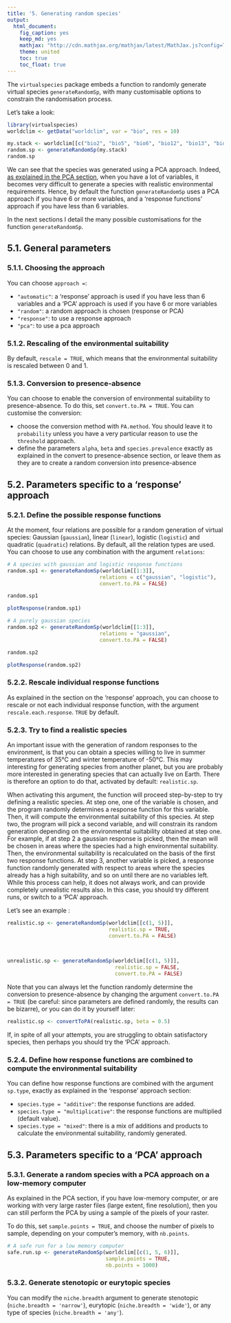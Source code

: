 ```yaml
---
title: '5. Generating random species'
output:
  html_document:
    fig_caption: yes
    keep_md: yes
    mathjax: "http://cdn.mathjax.org/mathjax/latest/MathJax.js?config=TeX-AMS-MML_HTMLorMML"
    theme: united
    toc: true
    toc_float: true
---
```


The `virtualspecies` package embeds a function to randomly generate virtual species `generateRandomSp`, with many customisable options to constrain the randomisation process.

Let's take a look:

```r
library(virtualspecies)
worldclim <- getData("worldclim", var = "bio", res = 10)

my.stack <- worldclim[[c("bio2", "bio5", "bio6", "bio12", "bio13", "bio14")]]
random.sp <- generateRandomSp(my.stack)
random.sp

```

We can see that the species was generated using a PCA approach. Indeed, [as explained in the PCA section](#second-approach-generate-virtual-species-with-a-principal-components-analysis), when you have a lot of variables, it becomes very difficult to generate a species with realistic environmental requirements. Hence, by default the function `generateRandomSp` uses a PCA approach if you have 6 or more variables, and a 'response functions' approach if you have less than 6 variables.

In the next sections I detail the many possible customisations for the function `generateRandomSp`.

## 5.1. General parameters

### 5.1.1. Choosing the approach

You can choose `approach = `:

* `"automatic"`: a 'response' approach is used if you have less than 6 variables and a 'PCA' approach is used if you have 6 or more variables
* `"random"`: a random approach is chosen (response or PCA)
* `"response"`: to use a response approach
* `"pca"`: to use a pca approach

### 5.1.2. Rescaling of the environmental suitability

By default, `rescale = TRUE`, which means that the environmental suitability is rescaled between 0 and 1.

### 5.1.3. Conversion to presence-absence

You can choose to enable the conversion of environmental suitability to presence-absence. To do this, set `convert.to.PA = TRUE`. You can customise the conversion:

* choose the conversion method with `PA.method`. You should leave it to `probability` unless you have a very particular reason to use the `threshold` approach.
* define the parameters `alpha`, `beta` and `species.prevalence` exactly as explained in the convert to presence-absence section, or leave them as they are to create a random conversion into presence-absence

## 5.2. Parameters specific to a 'response' approach

### 5.2.1. Define the possible response functions

At the moment, four relations are possible for a random generation of virtual species: Gaussian (`gaussian`), linear (`linear`), logistic (`logistic`) and quadratic (`quadratic`) relations. By default, all the relation types are used. You can choose to use any combination with the argument `relations`:

```r
# A species with gaussian and logistic response functions
random.sp1 <- generateRandomSp(worldclim[[1:3]], 
                              relations = c("gaussian", "logistic"),
                              convert.to.PA = FALSE)

random.sp1
```

```r
plotResponse(random.sp1)
```


```r
# A purely gaussian species
random.sp2 <- generateRandomSp(worldclim[[1:3]], 
                              relations = "gaussian",
                              convert.to.PA = FALSE)

random.sp2
```

```r
plotResponse(random.sp2)
```


### 5.2.2. Rescale individual response functions

As explained in the section on the 'response' approach, you can choose to rescale or not each individual response function, with the argument `rescale.each.response`. `TRUE` by default.

### 5.2.3. Try to find a realistic species

An important issue with the generation of random responses to the environment, is that you can obtain a species willing to live in summer temperatures of 35°C and winter temperature of -50°C. This may interesting for generating species from another planet, but you are probably more interested in generating species that can actually live on Earth. There is therefore an option to do that, activated by default: `realistic.sp`.

When activating this argument, the function will proceed step-by-step to try defining a realistic species. At step one, one of the variable is chosen, and the program randomly determines a response function for this variable. Then, it will compute the environmental suitability of this species. At step two, the program will pick a second variable, and will constrain its random generation depending on the environmental suitability obtained at step one. For example, if at step 2 a gaussian response is picked, then the mean will be chosen in areas where the species had a high environmental suitability. Then, the environmental suitability is recalculated on the basis of the first two response functions. At step 3, another variable is picked, a response function randomly generated with respect to areas where the species already has a high suitability, and so on until there are no variables left. While this process can help, it does not always work, and can provide completely unrealistic results also. In this case, you should try different runs, or switch to a 'PCA' approach.

Let's see an example :

```r
realistic.sp <- generateRandomSp(worldclim[[c(1, 5)]],
                                 realistic.sp = TRUE,
                                 convert.to.PA = FALSE) 
 
 

unrealistic.sp <- generateRandomSp(worldclim[[c(1, 5)]],
                                   realistic.sp = FALSE,
                                   convert.to.PA = FALSE)
```

Note that you can always let the function randomly determine the conversion to presence-absence by changing the argument `convert.to.PA = TRUE` (be careful: since parameters are defined randomly, the results can be bizarre), or you can do it by yourself later:

```r
realistic.sp <- convertToPA(realistic.sp, beta = 0.5) 
```

If, in spite of all your attempts, you are struggling to obtain satisfactory species, then perhaps you should try the 'PCA' approach.

### 5.2.4. Define how response functions are combined to compute the environmental suitability

You can define how response functions are combined with the argument `sp.type`, exactly as explained in the 'response' approach section:

* `species.type = "additive"`: the response functions are added.
* `species.type = "multiplicative"`: the response functions are multiplied (default value). 
* `species.type = "mixed"`: there is a mix of additions and products to calculate the environmental suitability, randomly generated.

## 5.3. Parameters specific to a 'PCA' approach

### 5.3.1. Generate a random species with a PCA approach on a low-memory computer

As explained in the PCA section, if you have low-memory computer, or are working with very large raster files (large extent, fine resolution), then you can still perform the PCA by using a sample of the pixels of your raster.

To do this, set `sample.points = TRUE`, and choose the number of pixels to sample, depending on your computer's memory, with `nb.points`.

```r
# A safe run for a low memory computer
safe.run.sp <- generateRandomSp(worldclim[[c(1, 5, 6)]], 
                                sample.points = TRUE,
                                nb.points = 1000)
```

### 5.3.2. Generate stenotopic or eurytopic species

You can modify the `niche.breadth` argument to generate stenotopic (`niche.breadth = 'narrow'`), eurytopic (`niche.breadth = 'wide'`), or any type of species (`niche.breadth = 'any'`).
